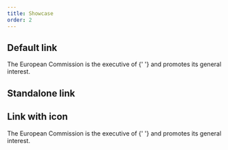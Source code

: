 ```yaml
---
title: Showcase
order: 2
---
```




## Default link

<Playground system="ec" selectedKind="Link" selectedStory="default">
  <p className="ecl-u-type-paragraph">
    The European Commission is the executive of <Link {...demoContentDefault} />{' '}
    and promotes its general interest.
  </p>
</Playground>

## Standalone link

<Playground system="ec" selectedKind="Link" selectedStory="standalone">
  <Link {...demoContentStandalone} />
</Playground>

## Link with icon

<Playground system="ec" selectedKind="Link" selectedStory="default">
  <p className="ecl-u-type-paragraph">
    The European Commission is the executive of <Link {...demoContentIcon} />{' '}
    and promotes its general interest.
  </p>
</Playground>
